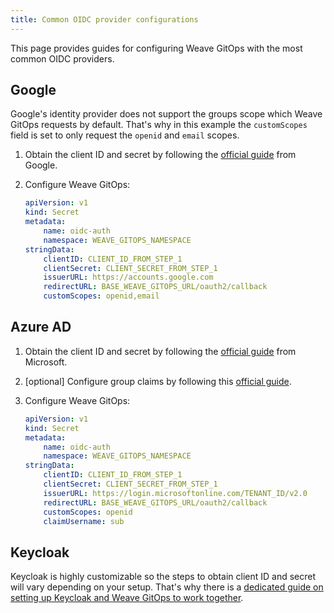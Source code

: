 ```yaml
---
title: Common OIDC provider configurations
---
```


This page provides guides for configuring Weave GitOps with the most common OIDC providers.

## Google

Google's identity provider does not support the groups scope which Weave GitOps requests by default. That's why in
this example the `customScopes` field is set to only request the `openid` and `email` scopes.

1. Obtain the client ID and secret by following the [official guide](https://developers.google.com/identity/openid-connect/openid-connect)
   from Google.
1. Configure Weave GitOps:

   ```yaml
   apiVersion: v1
   kind: Secret
   metadata:
       name: oidc-auth
       namespace: WEAVE_GITOPS_NAMESPACE
   stringData:
       clientID: CLIENT_ID_FROM_STEP_1
       clientSecret: CLIENT_SECRET_FROM_STEP_1
       issuerURL: https://accounts.google.com
       redirectURL: BASE_WEAVE_GITOPS_URL/oauth2/callback
       customScopes: openid,email
   ```

## Azure AD

1. Obtain the client ID and secret by following the [official guide](https://learn.microsoft.com/en-us/azure/active-directory/develop/quickstart-register-app)
   from Microsoft.
1. [optional] Configure group claims by following this [official guide](https://learn.microsoft.com/en-us/security/zero-trust/develop/configure-tokens-group-claims-app-roles).
1. Configure Weave GitOps:

   ```yaml
   apiVersion: v1
   kind: Secret
   metadata:
       name: oidc-auth
       namespace: WEAVE_GITOPS_NAMESPACE
   stringData:
       clientID: CLIENT_ID_FROM_STEP_1
       clientSecret: CLIENT_SECRET_FROM_STEP_1
       issuerURL: https://login.microsoftonline.com/TENANT_ID/v2.0
       redirectURL: BASE_WEAVE_GITOPS_URL/oauth2/callback
       customScopes: openid
       claimUsername: sub
   ```

## Keycloak

Keycloak is highly customizable so the steps to obtain client ID and secret will vary depending on your setup. That's why
there is a [dedicated guide on setting up Keycloak and Weave GitOps to work together](./configuring-oidc-with-keycloak.mdx).
